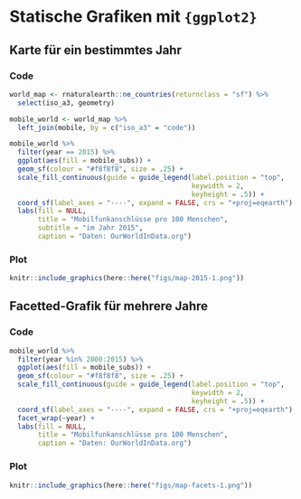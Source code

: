 # Statische Grafiken mit `{ggplot2}`

## Karte für ein bestimmtes Jahr {.panelset}

### Code {-}

```r
world_map <- rnaturalearth::ne_countries(returnclass = "sf") %>% 
  select(iso_a3, geometry)

mobile_world <- world_map %>% 
  left_join(mobile, by = c("iso_a3" = "code"))

mobile_world %>% 
  filter(year == 2015) %>% 
  ggplot(aes(fill = mobile_subs)) +
  geom_sf(colour = "#f8f8f8", size = .25) +
  scale_fill_continuous(guide = guide_legend(label.position = "top",
                                             keywidth = 2,
                                             keyheight = .5)) +
  coord_sf(label_axes = "----", expand = FALSE, crs = "+proj=eqearth") +
  labs(fill = NULL,
       title = "Mobilfunkanschlüsse pro 100 Menschen",
       subtitle = "im Jahr 2015",
       caption = "Daten: OurWorldInData.org")
```

### Plot {-}

```r
knitr::include_graphics(here::here("figs/map-2015-1.png"))
```

## Facetted-Grafik für mehrere Jahre {.panelset}

### Code {-}

```r
mobile_world %>% 
  filter(year %in% 2000:2015) %>% 
  ggplot(aes(fill = mobile_subs)) +
  geom_sf(colour = "#f8f8f8", size = .25) +
  scale_fill_continuous(guide = guide_legend(label.position = "top",
                                             keywidth = 2,
                                             keyheight = .5)) +
  coord_sf(label_axes = "----", expand = FALSE, crs = "+proj=eqearth") +
  facet_wrap(~year) +
  labs(fill = NULL,
       title = "Mobilfunkanschlüsse pro 100 Menschen",
       caption = "Daten: OurWorldInData.org")
```

### Plot {-}

```r
knitr::include_graphics(here::here("figs/map-facets-1.png"))
```
